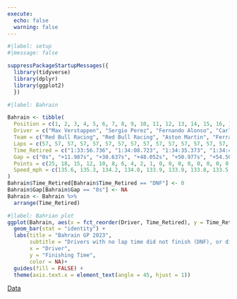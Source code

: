 ```yaml
---
execute:
  echo: false
  warning: false
---
```


```r
#|label: setup
#|message: false

suppressPackageStartupMessages({
  library(tidyverse)
  library(dplyr)
  library(ggplot2)
  })
```

```r
#|label: Bahrain

Bahrain <- tibble(
  Position = c(1, 2, 3, 4, 5, 6, 7, 8, 9, 10, 11, 12, 13, 14, 15, 16, 17, 18, 19, 20),
  Driver = c("Max Verstappen", "Sergio Perez", "Fernando Alonso", "Carlos Sainz", "Lewis Hamilton", "Lance Stroll", "George Russell", "Valtteri Bottas", "Pierre Gasly", "Alex Albon", "Yuki Tsunoda", "Logan Sargeant", "Kevin Magnussen", "Nyck de Vries", "Nico Hülkenberg", "Zhou Guanyu", "Lando Norris", "Esteban Ocon", "Charles Leclerc", "Oscar Piastri"),
  Team = c("Red Bull Racing", "Red Bull Racing", "Aston Martin", "Ferrari", "Mercedes", "Aston Martin", "Mercedes", "Alfa Romeo", "Alpine", "Williams", "RB", "Williams", "Haas", "RB", "Haas", "Alfa Romeo", "McLaren", "Alpine", "Ferrari", "McLaren"),
  Laps = c(57, 57, 57, 57, 57, 57, 57, 57, 57, 57, 57, 57, 57, 57, 57, 57, 57, 41, 39, 13),
  Time_Retired = c("1:33:56.736", "1:34:08.723", "1:34:35.373", "1:34:44.788", "1:34:47.713", "1:34:51.238", "1:34:52.609", "1:35:09.383", "1:35:10.489", "1:35:15.396", "1:35:23.759", "1:35:24.534", "1:35:25.347", "1:35:25.554", "1:35:26.148", "1:35:29.583", "1:35:32.584", "DNF", "DNF", "DNF"),
  Gap = c("0s", "+11.987s", "+38.637s", "+48.052s", "+50.977s", "+54.502s", "+55.873s", "+72.647s", "+73.753s", "+78.660s", "+87.023s", "+87.798s", "+88.611s", "+88.818s", "+89.412s", "+92.847s", "+1 Lap", "DNF", "DNF", "DNF"),
  Points = c(25, 18, 15, 12, 10, 8, 6, 4, 2, 1, 0, 0, 0, 0, 0, 0, 0, 0, 0, 0),
  Speed_mph = c(135.6, 135.3, 134.2, 134.0, 133.9, 133.9, 133.8, 133.5, 133.4, 133.1, 132.9, 132.7, 132.6, 132.6, 132.5, 132.3, 132.1, 131.7, 131.5, 130.9)
)
Bahrain$Time_Retired[Bahrain$Time_Retired == "DNF"] <- 0
Bahrain$Gap[Bahrain$Gap == "0s"] <- NA
Bahrain <- Bahrain %>%
  arrange(Time_Retired)

```

```r
#|label: Bahrian plot
ggplot(Bahrain, aes(x = fct_reorder(Driver, Time_Retired), y = Time_Retired, fill = Driver)) +
  geom_bar(stat = "identity") +
  labs(title = "Bahrain GP 2023",
       subtitle = "Drivers with no lap time did not finish (DNF), or did not start (DNS)",
       x = "Driver",
       y = "Finishing Time",
       color = NA)+
  guides(fill = FALSE) +
  theme(axis.text.x = element_text(angle = 45, hjust = 1))

```
[Data](https://www.motorsport.com/f1/results/2023/bahrain-gp-625268/)